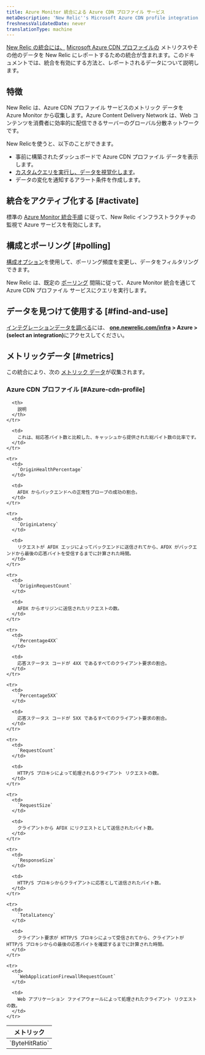 ```yaml
---
title: Azure Monitor 統合による Azure CDN プロファイル サービス
metaDescription: 'New Relic''s Microsoft Azure CDN profile integration: what data it reports and how to enable it.'
freshnessValidatedDate: never
translationType: machine
---
```


[New Relic の統合には、](/docs/infrastructure/integrations-getting-started/getting-started/introduction-infrastructure-integrations) [Microsoft Azure CDN プロファイルの](https://azure.microsoft.com/en-us/services/cdn/) メトリクスやその他のデータを New Relic にレポートするための統合が含まれます。このドキュメントでは、統合を有効にする方法と、レポートされるデータについて説明します。

## 特徴

New Relic は、Azure CDN プロファイル サービスのメトリック データを Azure Monitor から収集します。Azure Content Delivery Network は、Web コンテンツを消費者に効率的に配信できるサーバーのグローバル分散ネットワークです。

New Relicを使うと、以下のことができます。

* 事前に構築されたダッシュボードで Azure CDN プロファイル データを表示します。
* [カスタムクエリを実行し、データを視覚化します](/docs/infrastructure/integrations-getting-started/getting-started/use-integration-data-new-relic-insights)。
* データの変化を通知するアラート条件を作成します。

## 統合をアクティブ化する [#activate]

標準の [Azure Monitor 統合手順](/docs/infrastructure/microsoft-azure-integrations/azure-integrations-list/azure-monitor) に従って、New Relic インフラストラクチャの監視で Azure サービスを有効にします。

## 構成とポーリング [#polling]

[構成オプション](/docs/infrastructure/microsoft-azure-integrations/azure-integrations-list/azure-monitor/#settings)を使用して、ポーリング頻度を変更し、データをフィルタリングできます。

New Relic は、既定の [ポーリング](/docs/infrastructure/microsoft-azure-integrations/azure-integrations-list/azure-monitor/#settings) 間隔に従って、Azure Monitor 統合を通じて Azure CDN プロファイル サービスにクエリを実行します。

## データを見つけて使用する [#find-and-use]

[インテグレーションデータを調べる](/docs/infrastructure/integrations/find-use-infrastructure-integration-data)には、 <DNT>**[one.newrelic.com/infra](https://one.newrelic.com/infra) > Azure > (select an integration)**</DNT>にアクセスしてください。

## メトリックデータ [#metrics]

この統合により、次の [メトリック データ](/docs/infrastructure/integrations-getting-started/getting-started/understand-integration-data-data-types#metric)が収集されます。

### Azure CDN プロファイル [#Azure-cdn-profile]

<table>
  <thead>
    <tr>
      <th style={{ width: "300px" }}>
        メトリック
      </th>

      <th>
        説明
      </th>
    </tr>
  </thead>

  <tbody>
    <tr>
      <td>
        `ByteHitRatio`
      </td>

      <td>
        これは、総応答バイト数と比較した、キャッシュから提供された総バイト数の比率です。
      </td>
    </tr>

    <tr>
      <td>
        `OriginHealthPercentage`
      </td>

      <td>
        AFDX からバックエンドへの正常性プローブの成功の割合。
      </td>
    </tr>

    <tr>
      <td>
        `OriginLatency`
      </td>

      <td>
        リクエストが AFDX エッジによってバックエンドに送信されてから、AFDX がバックエンドから最後の応答バイトを受信するまでに計算された時間。
      </td>
    </tr>

    <tr>
      <td>
        `OriginRequestCount`
      </td>

      <td>
        AFDX からオリジンに送信されたリクエストの数。
      </td>
    </tr>

    <tr>
      <td>
        `Percentage4XX`
      </td>

      <td>
        応答ステータス コードが 4XX であるすべてのクライアント要求の割合。
      </td>
    </tr>

    <tr>
      <td>
        `Percentage5XX`
      </td>

      <td>
        応答ステータス コードが 5XX であるすべてのクライアント要求の割合。
      </td>
    </tr>

    <tr>
      <td>
        `RequestCount`
      </td>

      <td>
        HTTP/S プロキシによって処理されるクライアント リクエストの数。
      </td>
    </tr>

    <tr>
      <td>
        `RequestSize`
      </td>

      <td>
        クライアントから AFDX にリクエストとして送信されたバイト数。
      </td>
    </tr>

    <tr>
      <td>
        `ResponseSize`
      </td>

      <td>
        HTTP/S プロキシからクライアントに応答として送信されたバイト数。
      </td>
    </tr>

    <tr>
      <td>
        `TotalLatency`
      </td>

      <td>
        クライアント要求が HTTP/S プロキシによって受信されてから、クライアントが HTTP/S プロキシからの最後の応答バイトを確認するまでに計算された時間。
      </td>
    </tr>

    <tr>
      <td>
        `WebApplicationFirewallRequestCount`
      </td>

      <td>
        Web アプリケーション ファイアウォールによって処理されたクライアント リクエストの数。
      </td>
    </tr>
  </tbody>
</table>